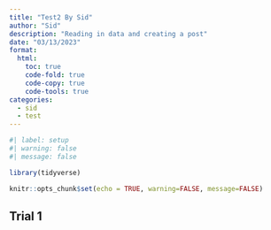 ```yaml
---
title: "Test2 By Sid"
author: "Sid"
description: "Reading in data and creating a post"
date: "03/13/2023"
format:
  html:
    toc: true
    code-fold: true
    code-copy: true
    code-tools: true
categories:
  - sid
  - test
---
```


```r
#| label: setup
#| warning: false
#| message: false

library(tidyverse)

knitr::opts_chunk$set(echo = TRUE, warning=FALSE, message=FALSE)
```

## Trial 1
